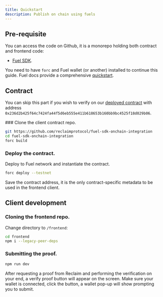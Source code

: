 ```yaml
---
title: Quickstart
description: Publish on chain using fuels
---
```



## Pre-requisite

You can access the code on Github, it is a monorepo holding both contract and frontend code:

- [Fuel SDK](https://github.com/reclaimprotocol/fuel-sdk-onchain-integration).

You need to have `forc` and Fuel wallet (or another) installed to continue this guide. Fuel docs provide a comprehensive [quickstart](https://docs.fuel.network/guides/user-quickstart/).  

## Contract 

You can skip this part if you wish to verify on our [deployed contract](https://app-testnet.fuel.network/contract/0x236d2b425f64c7424fa44f5d6eb555e411b618653b160bb9bc4525f18d029b06/transactions) with address `0x236d2b425f64c7424fa44f5d6eb555e411b618653b160bb9bc4525f18d029b06`.

<Steps>
### Clone the client contract repo.

```bash copy
git https://github.com/reclaimprotocol/fuel-sdk-onchain-integration
cd fuel-sdk-onchain-integration
forc build
```

### Deploy the contract.

Deploy to Fuel network and instantiate the contract.

```bash copy
forc deploy --testnet
```

Save the contract address, it is the only contract-specific metadata to be used in the frontend client.


</Steps>


## Client development
<Steps>

### Cloning the frontend repo.

Change directory to `/frontend`:

```bash
cd frontend
npm i --legacy-peer-deps
```

### Submitting the proof.

```bash
npm run dev
```
After requesting a proof from Reclaim and performing the verification on your end, a verify proof button will appear on the screen.
Make sure your wallet is connected, click the button, a wallet pop-up will show prompting you to submit. 



</Steps>


